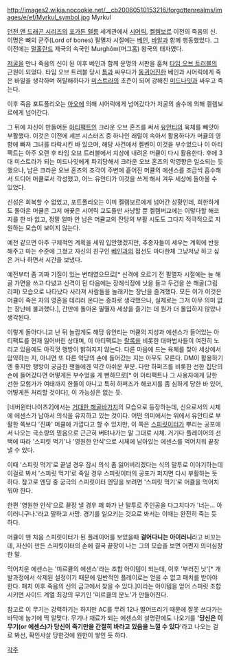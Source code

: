 http://images2.wikia.nocookie.net/__cb20060510153216/forgottenrealms/images/e/ef/Myrkul_symbol.jpg
Myrkul

[[던전 앤 드래곤 시리즈]]의 [[포가튼 렐름]] 세계관에서 [[시어릭]], [[켈렘보르]] 이전의 죽음의 신. 이명은 뼈의 군주(Lord of bones) 필멸자 시절에는 [[베인]], [[바알]]과 함께 행동했었다. 그 이전에는 [[멀홀란드]] 제국의 속국인 Murghôm(머그홈) 왕국의 태자였다.

[[저굴]]을 만나 죽음의 신이 된 이후 베인과 함께 운명의 서판을 훔쳐 [[타임 오브 트러블]]의 근원이 되었다. 타임 오브 트러블 당시 [[톰]]과 싸우다가 [[동귀어진]]한 베인과 시어릭에게 죽은 바알을 생각하며 허탈해하다가 [[미스트라]]의 초즌이 되어 강해진 [[미드나잇]]과 싸우고 죽는다. 

이후 죽음 포트폴리오는 [[아오]]에 의해 시어릭에게 넘어갔다가 저굴의 술수에 의해 켈렘보르에게 넘어간다.

그 뒤에 자신이 만들어둔 [[아티팩트]]인 크라운 오브 혼즈를 써서 [[유안티]]의 육체를 빼앗아 부활했다. 이것은 이전에 세븐 시스터즈 중 하나인 래럴이 속아서 활용하다가 머큘의 영향에 빠져 그녀를 타락시킨 바 있으며, 해당 사건에서 켈벤이 이것을 부수었으나 이 아티팩트는 아주 오랜 후 타임 오브 트러블에서 지상에 내려온 머큘이 다시 활용한다. 후에 3대 미스트라가 되는 미드나잇에게 파괴당해서 크라운 오브 혼즈의 악영향은 일소되는 듯 했으나, 남은 크라운 오브 혼즈의 조각이 주변에 흩어진 머큘의 에센스를 조금씩 흡수해서 드디어 머큘로서 각성했고, 어느 유안티가 이것을 쓰게 해서 겨우 세상에 돌아올 수 있었다.

신성은 회복할 수 없었고, 포트폴리오는 이미 켈렘보르에게 넘어간 상황인데, 희한하게도 돌아온 머큘은 그저 애꿎은 시어릭 교도들만 사냥할 뿐 켈렘버교에는 이렇다할 해코지를 한 바 없고, 정말 얼마 안 남은 머큘교의 잔당의 부활 시도도 그다지 적극적으로 지원하는 모습이 보이지 않는다. 

예전 같으면 아주 구체적인 계획을 세워 입안했겠지만, 추종자들이 세우는 계획에 반응해주고 마는 수준에 그쳤고 자신의 친구인 [[베인]]과의 접선도 마다한체 그냥저냥 하고 싶은 거나 하면서 시간을 보냈다.

예전부터 좀 괴짜 기질이 있는 변태였으므로[* 신격에 오르기 전 필멸자 시절에는 늘 해골 가면을 쓰고 다녔고 신격이 된 다음에는 장례식장에 낫을 들고 두건을 쓴 해골(그림 리퍼) 모습으로 나타났다 사라져 사람들을 놀래키는 장난을 즐겨했다. 모든 이가 이것은 머큘이 죽은 자의 영혼을 데리러 온다는 증좌로 생각했으나, 실제로는 그저 아무 의미 없는 장난에 불과했다.], 간만에 돌아온 필멸자 세상을 즐기는 데 뭔가 더 몰입하지 않았나 생각된다. 

이렇게 돌아다니고 난 뒤 놀랍게도 해당 유안티는 머큘의 지성과 에센스가 들어있는 아티팩트를 현재 잃어버린 상태며, 이 아티팩트는 [[랄록]]을 비롯한 대마법사들이 여전히 노리고 있음에도 아직껏 행방이 밝혀지지 않는다. 다른 마음에 드는 육체를 찾아 세상에서 암약하는 지, 아니면 또 다른 악당의 손에 들어갔는 지는 아무도 모른다. DM이 활용하기엔 좋지만 행방이 궁금한 팬들에겐 약간 아쉬운 부분. 다만 하퍼즈를 비롯한 선한 집단의 손에 들어갔다면 어떻게든 부수었을 게 뻔하므로[* 이 아티팩트나 그 사용자에게 당한 선한 모험가가 여태까지 한둘이 아니고 특히 하퍼즈가 해코지를 좀 심하게 당한 바 있어, 어떻게든 처리할 것이다], 이 가능성은 없는 듯. 

[네버윈터나이츠2]에서는 [http://images2.wikia.nocookie.net/__cb20100504064651/forgottenrealms/images/4/41/Dead_Power_Myrkul.jpg 거대한 해골바가지]의 모습으로 등장하는데, 신으로서의 시체에 에센스가 남아서 의식을 유지하고 있는 것이다. 어떤 의미에서는 위에서 유안티로 부활한 쪽보다 '진짜' 머큘에 가깝다고 할 수 있지만, 이 쪽은 [[스피릿이터]]가 뿌리는 공포에서 나오는 극소량의 믿음으로 근근히 버텨나가는 말 그대로 시체. 거기다 플레이어의 선택에 따라 '스피릿 먹기'나 '영원한 안식'으로 시체에 남아있는 에센스를 먹어치워 끝장 낼 수 있다.

이때 '스피릿 먹기'로 끝낼 경우 잠시 의식 좀 잃어버리겠다는 식의 말투로 이야기하는데 이걸로 봐서 '스피릿 먹기'로 죽일 경우 스피릿이터의 공포가 퍼지면 다시 부활하는 듯 하다. 참고로 엔딩 중 궁극의 스피릿이터 엔딩을 보려면 '스피릿 먹기'로 머큘을 먹어치워야 한다.

한편 '영원한 안식'으로 끝장 낼 경우 꽤 화가 난 말투로 주인공을 다그치다가 '너는... 아이러니구나.'라고 말하고 사망. 경기를 일으키는 것으로 봐서는 이때는 완전히 죽는 듯 하다.

머큘이 맨 처음 스피릿이터가 된 플레이어를 보았을때 '''걸어다니는 아이러니'''라고 비꼬는데, 자신이 만든 스피릿이터의 손에 결국 끝장이 나는 그의 모습을 보면 어쩐지 의미심장한 말.

먹어치운 에센스는 '미르큘의 에센스'라는 조합 아이템이 되는데, 이후 '부러진 낫'[* 개발과정에서 삭제된 설정이기 때문에 일반적인 플레이로는 얻을 수 없고 패치를 받아야 한다. 패치 이후 죽음의 신의 금고에서 찾을 수 있다.]이라는 아이템을 얻어 스피릿 조합시키면 사이드 계열 최강의 무기인 '미르큘의 분노'가 만들어진다.

참고로 이 무기는 강력하기는 하지만 AC를 무려 12나 떨어뜨리기 때문에 잘못 쓰다가는 바닥에 눕기에 딱 알맞다. 무기나 재료가 되는 에센스의 설명란에도 나오기를 ''''당신은 이 무기(or 에센스)가 당신이 죽기만을 간절히 바라고 있음을 느낄 수 있다''''라고 나오는 걸로 봐선, 확인사살 당한것에 원한이 쌓인 듯 하다.

[[각주]]
